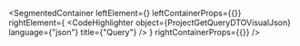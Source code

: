 
<SegmentedContainer
  leftElement={<ProjectGetQueryDTODesc />}
  leftContainerProps={{}}
  rightElement={
    <CodeHighlighter
      object={ProjectGetQueryDTOVisualJson}
      language={"json"}
      title={"Query"}
    />
  }
  rightContainerProps={{}}
/>
